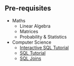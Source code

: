 
## Pre-requisites

  *  Maths
      + Linear Algebra
      + Matrices
      + Probability & Statistics
      
  * Computer Science
     + [Interactive SQL Tutorial](http://sqlzoo.net/wiki/SQL_Tutorial)
     + [SQL Tutorial](https://community.modeanalytics.com/sql/tutorial/introduction-to-sql/)
     + [SQL Joins](https://www.youtube.com/watch?v=KTvYHEntvn8)
        
     